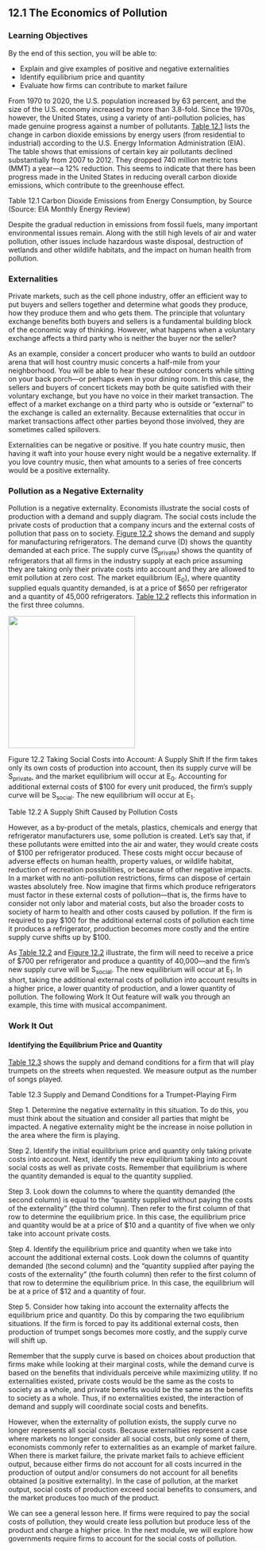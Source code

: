 ## 12.1 The Economics of Pollution

### Learning Objectives

By the end of this section, you will be able to:

-   Explain and give examples of positive and negative externalities
-   Identify equilibrium price and quantity
-   Evaluate how firms can contribute to market failure

From 1970 to 2020, the U.S. population increased by 63 percent, and the
size of the U.S. economy increased by more than 3.8-fold. Since the
1970s, however, the United States, using a variety of anti-pollution
policies, has made genuine progress against a number of pollutants.
[Table 12.1](#Table_12_01) lists the change in carbon dioxide emissions
by energy users (from residential to industrial) according to the U.S.
Energy Information Administration (EIA). The table shows that emissions
of certain key air pollutants declined substantially from 2007 to 2012.
They dropped 740 million metric tons (MMT) a year---a 12% reduction.
This seems to indicate that there has been progress made in the United
States in reducing overall carbon dioxide emissions, which contribute to
the greenhouse effect.

Table 12.1 Carbon Dioxide Emissions from Energy Consumption, by Source
(Source: EIA Monthly Energy Review)

Despite the gradual reduction in emissions from fossil fuels, many
important environmental issues remain. Along with the still high levels
of air and water pollution, other issues include hazardous waste
disposal, destruction of wetlands and other wildlife habitats, and the
impact on human health from pollution.

### Externalities

Private markets, such as the cell phone industry, offer an efficient way
to put buyers and sellers together and determine what goods they
produce, how they produce them and who gets them. The principle that
voluntary exchange benefits both buyers and sellers is a fundamental
building block of the economic way of thinking. However, what happens
when a voluntary exchange affects a third party who is neither the buyer
nor the seller?

As an example, consider a concert producer who wants to build an outdoor
arena that will host country music concerts a half-mile from your
neighborhood. You will be able to hear these outdoor concerts while
sitting on your back porch---or perhaps even in your dining room. In
this case, the sellers and buyers of concert tickets may both be quite
satisfied with their voluntary exchange, but you have no voice in their
market transaction. The effect of a market exchange on a third party who
is outside or "external" to the exchange is called an externality.
Because externalities that occur in market transactions affect other
parties beyond those involved, they are sometimes called spillovers.

Externalities can be negative or positive. If you hate country music,
then having it waft into your house every night would be a negative
externality. If you love country music, then what amounts to a series of
free concerts would be a positive externality.

### Pollution as a Negative Externality

Pollution is a negative externality. Economists illustrate the social
costs of production with a demand and supply diagram. The social costs
include the private costs of production that a company incurs and the
external costs of pollution that pass on to society. [Figure
12.2](#CNX_Econ_C12_001) shows the demand and supply for manufacturing
refrigerators. The demand curve (D) shows the quantity demanded at each
price. The supply curve (S~private~) shows the quantity of refrigerators
that all firms in the industry supply at each price assuming they are
taking only their private costs into account and they are allowed to
emit pollution at zero cost. The market equilibrium (E~0~), where
quantity supplied equals quantity demanded, is at a price of \$650 per
refrigerator and a quantity of 45,000 refrigerators. [Table
12.2](#Table_12_02) reflects this information in the first three
columns.

![](media/12-1-the-economics-of-pollution_rId30.jpeg){width="2.655in" height="2.77in"}

Figure 12.2 Taking Social Costs into Account: A Supply Shift If the firm
takes only its own costs of production into account, then its supply
curve will be S~private~, and the market equilibrium will occur at E~0~.
Accounting for additional external costs of \$100 for every unit
produced, the firm's supply curve will be S~social~. The new equilibrium
will occur at E~1~.

Table 12.2 A Supply Shift Caused by Pollution Costs

However, as a by-product of the metals, plastics, chemicals and energy
that refrigerator manufacturers use, some pollution is created. Let's
say that, if these pollutants were emitted into the air and water, they
would create costs of \$100 per refrigerator produced. These costs might
occur because of adverse effects on human health, property values, or
wildlife habitat, reduction of recreation possibilities, or because of
other negative impacts. In a market with no anti-pollution restrictions,
firms can dispose of certain wastes absolutely free. Now imagine that
firms which produce refrigerators must factor in these external costs of
pollution---that is, the firms have to consider not only labor and
material costs, but also the broader costs to society of harm to health
and other costs caused by pollution. If the firm is required to pay
\$100 for the additional external costs of pollution each time it
produces a refrigerator, production becomes more costly and the entire
supply curve shifts up by \$100.

As [Table 12.2](#Table_12_02) and [Figure 12.2](#CNX_Econ_C12_001)
illustrate, the firm will need to receive a price of \$700 per
refrigerator and produce a quantity of 40,000---and the firm's new
supply curve will be S~social~. The new equilibrium will occur at E~1~.
In short, taking the additional external costs of pollution into account
results in a higher price, a lower quantity of production, and a lower
quantity of pollution. The following Work It Out feature will walk you
through an example, this time with musical accompaniment.

### Work It Out {#work-it-out .Heading3Grey}

#### Identifying the Equilibrium Price and Quantity {#identifying-the-equilibrium-price-and-quantity .Heading4Grey}

[Table 12.3](#Table_12_03) shows the supply and demand conditions for a
firm that will play trumpets on the streets when requested. We measure
output as the number of songs played.

Table 12.3 Supply and Demand Conditions for a Trumpet-Playing Firm

Step 1. Determine the negative externality in this situation. To do
this, you must think about the situation and consider all parties that
might be impacted. A negative externality might be the increase in noise
pollution in the area where the firm is playing.

Step 2. Identify the initial equilibrium price and quantity only taking
private costs into account. Next, identify the new equilibrium taking
into account social costs as well as private costs. Remember that
equilibrium is where the quantity demanded is equal to the quantity
supplied.

Step 3. Look down the columns to where the quantity demanded (the second
column) is equal to the "quantity supplied without paying the costs of
the externality" (the third column). Then refer to the first column of
that row to determine the equilibrium price. In this case, the
equilibrium price and quantity would be at a price of \$10 and a
quantity of five when we only take into account private costs.

Step 4. Identify the equilibrium price and quantity when we take into
account the additional external costs. Look down the columns of quantity
demanded (the second column) and the "quantity supplied after paying the
costs of the externality" (the fourth column) then refer to the first
column of that row to determine the equilibrium price. In this case, the
equilibrium will be at a price of \$12 and a quantity of four.

Step 5. Consider how taking into account the externality affects the
equilibrium price and quantity. Do this by comparing the two equilibrium
situations. If the firm is forced to pay its additional external costs,
then production of trumpet songs becomes more costly, and the supply
curve will shift up.

Remember that the supply curve is based on choices about production that
firms make while looking at their marginal costs, while the demand curve
is based on the benefits that individuals perceive while maximizing
utility. If no externalities existed, private costs would be the same as
the costs to society as a whole, and private benefits would be the same
as the benefits to society as a whole. Thus, if no externalities
existed, the interaction of demand and supply will coordinate social
costs and benefits.

However, when the externality of pollution exists, the supply curve no
longer represents all social costs. Because externalities represent a
case where markets no longer consider all social costs, but only some of
them, economists commonly refer to externalities as an example of market
failure. When there is market failure, the private market fails to
achieve efficient output, because either firms do not account for all
costs incurred in the production of output and/or consumers do not
account for all benefits obtained (a positive externality). In the case
of pollution, at the market output, social costs of production exceed
social benefits to consumers, and the market produces too much of the
product.

We can see a general lesson here. If firms were required to pay the
social costs of pollution, they would create less pollution but produce
less of the product and charge a higher price. In the next module, we
will explore how governments require firms to account for the social
costs of pollution.
